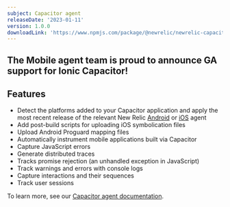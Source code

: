 ```yaml
---
subject: Capacitor agent
releaseDate: '2023-01-11'
version: 1.0.0
downloadLink: 'https://www.npmjs.com/package/@newrelic/newrelic-capacitor-plugin'
---
```


## The Mobile agent team is proud to announce GA support for Ionic Capacitor!

## Features

* Detect the platforms added to your Capacitor application and apply the most recent release of the relevant New Relic [Android](/docs/releases/android) or [iOS](/docs/releases/ios) agent
* Add post-build scripts for uploading iOS symbolication files
* Upload Android Proguard mapping files
* Automatically instrument mobile applications built via Capacitor
* Capture JavaScript errors
* Generate distributed traces
* Tracks promise rejection (an unhandled exception in JavaScript)
* Track warnings and errors with console logs
* Capture interactions and their sequences
* Track user sessions

To learn more, see our [Capacitor agent documentation](/docs/mobile-monitoring/new-relic-mobile-ionic-capacitor/get-started/introduction-new-relic-ionic-capacitor).